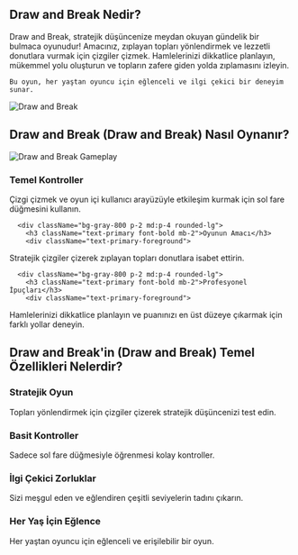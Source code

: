 ## Draw and Break Nedir?
<div className="flex flex-col md:flex-row items-center gap-4 md:gap-8">
  <div className="w-full md:w-1/2 text-xl">
Draw and Break, stratejik düşüncenize meydan okuyan gündelik bir bulmaca oyunudur! Amacınız, zıplayan topları yönlendirmek ve lezzetli donutlara vurmak için çizgiler çizmek. Hamlelerinizi dikkatlice planlayın, mükemmel yolu oluşturun ve topların zafere giden yolda zıplamasını izleyin.

    Bu oyun, her yaştan oyuncu için eğlenceli ve ilgi çekici bir deneyim sunar.
</div>
  <div className="w-full md:w-1/2 flex justify-center items-center">
<img 
      src="https://imgs.crazygames.com/draw-and-break_16x9/20250226050342/draw-and-break_16x9-cover?metadata=none&quality=70&width=612.5" 
      alt="Draw and Break" 
      className="w-4/5 h-auto"
    />
</div>
</div>

## Draw and Break (Draw and Break) Nasıl Oynanır?
<div className="flex flex-col md:flex-row items-center gap-4 md:gap-8">
  <div className="w-full md:w-1/2">
<img 
      src="https://imgs.crazygames.com/draw-and-break_16x9/20250226050342/draw-and-break_16x9-cover?metadata=none&quality=70&width=612.5" 
      alt="Draw and Break Gameplay" 
      className="w-4/5 h-auto mx-auto"
    />
</div>
  <div className="w-full md:w-1/2">
    <div className="grid grid-cols-1 gap-2 md:gap-4 mt-0">
      <div className="bg-gray-800 p-2 md:p-4 rounded-lg">
        <h3 className="text-primary font-bold mb-2">Temel Kontroller</h3>
        <div className="text-primary-foreground">
Çizgi çizmek ve oyun içi kullanıcı arayüzüyle etkileşim kurmak için sol fare düğmesini kullanın.
</div>
      </div>

      <div className="bg-gray-800 p-2 md:p-4 rounded-lg">
        <h3 className="text-primary font-bold mb-2">Oyunun Amacı</h3>
        <div className="text-primary-foreground">
Stratejik çizgiler çizerek zıplayan topları donutlara isabet ettirin.
</div>
      </div>

      <div className="bg-gray-800 p-2 md:p-4 rounded-lg">
        <h3 className="text-primary font-bold mb-2">Profesyonel İpuçları</h3>
        <div className="text-primary-foreground">
Hamlelerinizi dikkatlice planlayın ve puanınızı en üst düzeye çıkarmak için farklı yollar deneyin.
</div>
      </div>
    </div>
  </div>
</div>

## Draw and Break'in (Draw and Break) Temel Özellikleri Nelerdir?
<div className="grid grid-cols-1 md:grid-cols-2 gap-2 md:gap-4">
  <div className="bg-gray-800 p-2 md:p-4 rounded-lg">
    <h3 className="text-primary font-bold mb-2">Stratejik Oyun</h3>
    <div className="text-primary-foreground">
Topları yönlendirmek için çizgiler çizerek stratejik düşüncenizi test edin.
</div>
  </div>

  <div className="bg-gray-800 p-2 md:p-4 rounded-lg">
    <h3 className="text-primary font-bold mb-2">Basit Kontroller</h3>
    <div className="text-primary-foreground">
Sadece sol fare düğmesiyle öğrenmesi kolay kontroller.
</div>
  </div>

  <div className="bg-gray-800 p-2 md:p-4 rounded-lg">
    <h3 className="text-primary font-bold mb-2">İlgi Çekici Zorluklar</h3>
    <div className="text-primary-foreground">
Sizi meşgul eden ve eğlendiren çeşitli seviyelerin tadını çıkarın.
</div>
  </div>

  <div className="bg-gray-800 p-2 md:p-4 rounded-lg">
    <h3 className="text-primary font-bold mb-2">Her Yaş İçin Eğlence</h3>
    <div className="text-primary-foreground">
Her yaştan oyuncu için eğlenceli ve erişilebilir bir oyun.
</div>
  </div>
</div>